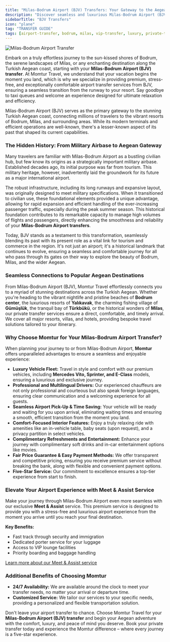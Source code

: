 ```yaml
---
title: "Milas-Bodrum Airport (BJV) Transfers: Your Gateway to the Aegean Coast"
description: "Discover seamless and luxurious Milas-Bodrum Airport (BJV) transfers with Momtur Travel. Experience comfort, reliability, and five-star service to Bodrum, Milas, and beyond."
sidebarTitle: "BJV Transfers"
icon: "plane"
tag: "TRANSFER GUIDE"
tags: [airport-transfer, bodrum, milas, vip-transfer, luxury, private-transfer]
---
```


![Milas-Bodrum Airport Transfer](https://res.cloudinary.com/djzzikcey/image/upload/v1752745711/momtur_uploads/f4v1vzq7pl88dh7kdy6t.jpg)

Embark on a truly effortless journey to the sun-kissed shores of Bodrum, the serene landscapes of Milas, or any enchanting destination along the Turkish Aegean coast, starting with your **Milas-Bodrum Airport (BJV) transfer**. At Momtur Travel, we understand that your vacation begins the moment you land, which is why we specialize in providing premium, stress-free, and exceptionally comfortable airport transfer services from BJV, ensuring a seamless transition from the runway to your resort. Say goodbye to taxi queues and welcome an experience designed for ultimate relaxation and efficiency.

Milas-Bodrum Airport (BJV) serves as the primary gateway to the stunning Turkish Aegean coast, connecting millions of travelers to the vibrant resorts of Bodrum, Milas, and surrounding areas. While its modern terminals and efficient operations are well-known, there's a lesser-known aspect of its past that shaped its current capabilities.

### The Hidden History: From Military Airbase to Aegean Gateway

Many travelers are familiar with Milas-Bodrum Airport as a bustling civilian hub, but few know its origins as a strategically important military airbase. Established decades ago, its initial purpose was far from tourism. This military heritage, however, inadvertently laid the groundwork for its future as a major international airport.

The robust infrastructure, including its long runways and expansive layout, was originally designed to meet military specifications. When it transitioned to civilian use, these foundational elements provided a unique advantage, allowing for rapid expansion and efficient handling of the ever-increasing passenger traffic, especially during the peak summer season. This historical foundation contributes to its remarkable capacity to manage high volumes of flights and passengers, directly enhancing the smoothness and reliability of your **Milas-Bodrum Airport transfers**.

Today, BJV stands as a testament to this transformation, seamlessly blending its past with its present role as a vital link for tourism and commerce in the region. It's not just an airport; it's a historical landmark that continues to evolve, ensuring a seamless and comfortable journey for all who pass through its gates on their way to explore the beauty of Bodrum, Milas, and the wider Aegean.

### Seamless Connections to Popular Aegean Destinations

From Milas-Bodrum Airport (BJV), Momtur Travel effortlessly connects you to a myriad of stunning destinations across the Turkish Aegean. Whether you're heading to the vibrant nightlife and pristine beaches of **Bodrum center**, the luxurious resorts of **Yalıkavak**, the charming fishing village of **Gümüşlük**, the tranquil bay of **Türkbükü**, or the historical wonders of **Milas**, our private transfer services ensure a direct, comfortable, and timely arrival. We cover all major resorts, villas, and hotels, providing bespoke travel solutions tailored to your itinerary.

### Why Choose Momtur for Your Milas-Bodrum Airport Transfer?

When planning your journey to or from Milas-Bodrum Airport, **Momtur** offers unparalleled advantages to ensure a seamless and enjoyable experience:

*   **Luxury Vehicle Fleet:** Travel in style and comfort with our premium vehicles, including **Mercedes Vito, Sprinter, and E-Class** models, ensuring a luxurious and exclusive journey.
*   **Professional and Multilingual Drivers:** Our experienced chauffeurs are not only professional and courteous but also speak foreign languages, ensuring clear communication and a welcoming experience for all guests.
*   **Seamless Airport Pick-Up & Time Saving:** Your vehicle will be ready and waiting for you upon arrival, eliminating waiting times and ensuring a smooth, efficient transition from the moment you land.
*   **Comfort-Focused Interior Features:** Enjoy a truly relaxing ride with amenities like an in-vehicle table, baby seats (upon request), and a privacy partition in select vehicles.
*   **Complimentary Refreshments and Entertainment:** Enhance your journey with complimentary soft drinks and in-car entertainment options like movies.
*   **Fair Price Guarantee & Easy Payment Methods:** We offer transparent and competitive pricing, ensuring you receive premium service without breaking the bank, along with flexible and convenient payment options.
*   **Five-Star Service:** Our commitment to excellence ensures a top-tier experience from start to finish.

### Elevate Your Airport Experience with Meet & Assist Service

Make your journey through Milas-Bodrum Airport even more seamless with our exclusive **Meet & Assist** service. This premium service is designed to provide you with a stress-free and luxurious airport experience from the moment you arrive until you reach your final destination.

**Key Benefits:**

- Fast track through security and immigration
- Dedicated porter service for your luggage
- Access to VIP lounge facilities
- Priority boarding and baggage handling

[Learn more about our Meet & Assist service](/services/welcome-services)

### Additional Benefits of Choosing Momtur

*   **24/7 Availability:** We are available around the clock to meet your transfer needs, no matter your arrival or departure time.
*   **Customized Service:** We tailor our services to your specific needs, providing a personalized and flexible transportation solution.

Don't leave your airport transfer to chance. Choose Momtur Travel for your **Milas-Bodrum Airport (BJV) transfer** and begin your Aegean adventure with the comfort, luxury, and peace of mind you deserve. Book your private transfer today and experience the Momtur difference – where every journey is a five-star experience.